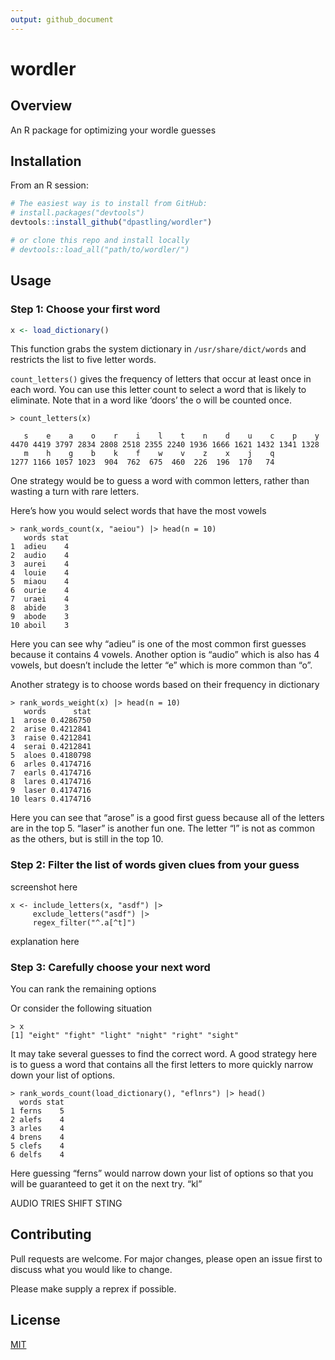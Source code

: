 ```yaml
---
output: github_document
---
```


# wordler

## Overview

An R package for optimizing your wordle guesses

## Installation

From an R session:

```r
# The easiest way is to install from GitHub:
# install.packages("devtools")
devtools::install_github("dpastling/wordler")

# or clone this repo and install locally
# devtools::load_all("path/to/wordler/")
```


## Usage

### Step 1: Choose your first word

``` r
x <- load_dictionary()
```

This function grabs the system dictionary in `/usr/share/dict/words` and restricts
the list to five letter words.

`count_letters()` gives the frequency of letters that occur at least once in
each word. You can use this letter count to select a word that is likely to eliminate.
Note that in a word like 'doors' the o will be counted once.

```
> count_letters(x)

   s    e    a    o    r    i    l    t    n    d    u    c    p    y 
4470 4419 3797 2834 2808 2518 2355 2240 1936 1666 1621 1432 1341 1328 
   m    h    g    b    k    f    w    v    z    x    j    q 
1277 1166 1057 1023  904  762  675  460  226  196  170   74 
```

One strategy would be to guess a word with common letters, rather than wasting
a turn with rare letters.

Here's how you would select words that have the most vowels

```
> rank_words_count(x, "aeiou") |> head(n = 10)
   words stat
1  adieu    4
2  audio    4
3  aurei    4
4  louie    4
5  miaou    4
6  ourie    4
7  uraei    4
8  abide    3
9  abode    3
10 aboil    3
```

Here you can see why "adieu" is one of the most common first guesses because it
contains 4 vowels. Another option is "audio" which is also has 4 vowels, but 
doesn't include the letter "e" which is more common than "o".


Another strategy is to choose words based on their frequency in dictionary

```
> rank_words_weight(x) |> head(n = 10)
   words      stat
1  arose 0.4286750
2  arise 0.4212841
3  raise 0.4212841
4  serai 0.4212841
5  aloes 0.4180798
6  arles 0.4174716
7  earls 0.4174716
8  lares 0.4174716
9  laser 0.4174716
10 lears 0.4174716
```

Here you can see that "arose" is a good first guess because all of the letters
are in the top 5. "laser" is another fun one. The letter "l" is not as common as
the others, but is still in the top 10.


### Step 2: Filter the list of words given clues from your guess

screenshot here

```
x <- include_letters(x, "asdf") |> 
     exclude_letters("asdf") |> 
     regex_filter("^.a[^t]")
```

explanation here


### Step 3: Carefully choose your next word

You can rank the remaining options

Or consider the following situation

```
> x
[1] "eight" "fight" "light" "night" "right" "sight"
```

It may take several guesses to find the correct word. A good strategy here
is to guess a word that contains all the first letters to more quickly narrow 
down your list of options.

```
> rank_words_count(load_dictionary(), "eflnrs") |> head()
  words stat
1 ferns    5
2 alefs    4
3 arles    4
4 brens    4
5 clefs    4
6 delfs    4
```

Here guessing "ferns" would narrow down your list of options so that you will be
guaranteed to get it on the next try. "kl"


AUDIO
TRIES
SHIFT
STING


## Contributing

Pull requests are welcome. For major changes, please open an issue first to discuss what you would like to change.

Please make supply a reprex if possible.

## License

[MIT](https://choosealicense.com/licenses/mit/)


